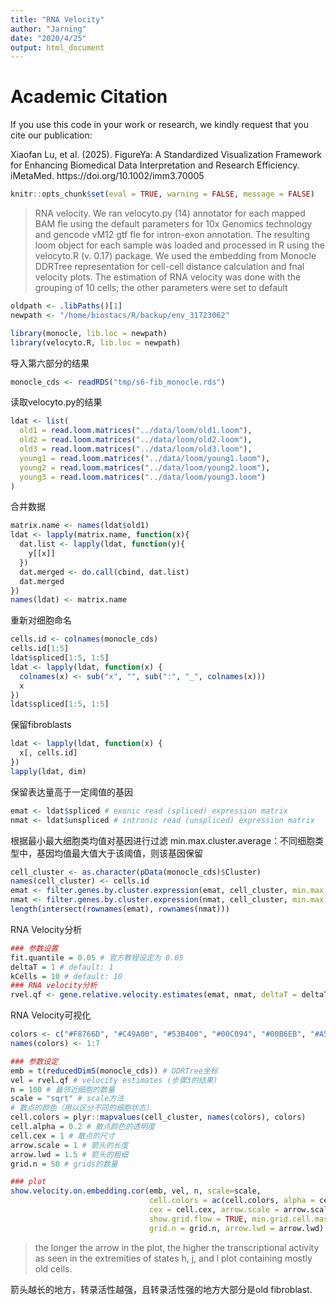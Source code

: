 ```yaml
---
title: "RNA Velocity"
author: "Jarning"
date: "2020/4/25"
output: html_document
---
```


# Academic Citation
If you use this code in your work or research, we kindly request that you cite our publication:

Xiaofan Lu, et al. (2025). FigureYa: A Standardized Visualization Framework for Enhancing Biomedical Data Interpretation and Research Efficiency. iMetaMed. https://doi.org/10.1002/imm3.70005

```r
knitr::opts_chunk$set(eval = TRUE, warning = FALSE, message = FALSE)
```

> RNA velocity. 
We ran velocyto.py (14) annotator for each mapped BAM fle using the default parameters
for 10x Genomics technology and gencode vM12 gtf fle for intron-exon annotation. The resulting loom object
for each sample was loaded and processed in R using the velocyto.R (v. 0.17) package. We used the embedding
from Monocle DDRTree representation for cell-cell distance calculation and fnal velocity plots. The estimation of RNA velocity was done with the grouping of 10 cells; the other parameters were set to default

```r
oldpath <- .libPaths()[1]
newpath <- "/home/biostacs/R/backup/env_31723062"
```

```r
library(monocle, lib.loc = newpath)
library(velocyto.R, lib.loc = newpath)
```

导入第六部分的结果

```r
monocle_cds <- readRDS("tmp/s6-fib_monocle.rds")
```

读取velocyto.py的结果

```r
ldat <- list(
  old1 = read.loom.matrices("../data/loom/old1.loom"),
  old2 = read.loom.matrices("../data/loom/old2.loom"),
  old3 = read.loom.matrices("../data/loom/old3.loom"),
  young1 = read.loom.matrices("../data/loom/young1.loom"),
  young2 = read.loom.matrices("../data/loom/young2.loom"),
  young3 = read.loom.matrices("../data/loom/young3.loom")
)
```

合并数据
```r
matrix.name <- names(ldat$old1)
ldat <- lapply(matrix.name, function(x){
  dat.list <- lapply(ldat, function(y){
    y[[x]]
  })
  dat.merged <- do.call(cbind, dat.list)
  dat.merged
})
names(ldat) <- matrix.name
```

重新对细胞命名
```r
cells.id <- colnames(monocle_cds)
cells.id[1:5]
ldat$spliced[1:5, 1:5]
ldat <- lapply(ldat, function(x) {
  colnames(x) <- sub("x", "", sub(":", "_", colnames(x)))
  x
})
ldat$spliced[1:5, 1:5]
```

保留fibroblasts
```r
ldat <- lapply(ldat, function(x) {
  x[, cells.id]
})
lapply(ldat, dim)
```

保留表达量高于一定阈值的基因
```r
emat <- ldat$spliced # exonic read (spliced) expression matrix
nmat <- ldat$unspliced # intronic read (unspliced) expression matrix
```

根据最小最大细胞类均值对基因进行过滤
min.max.cluster.average：不同细胞类型中，基因均值最大值大于该阈值，则该基因保留
```r
cell_cluster <- as.character(pData(monocle_cds)$Cluster)
names(cell_cluster) <- cells.id
emat <- filter.genes.by.cluster.expression(emat, cell_cluster, min.max.cluster.average = .1)
nmat <- filter.genes.by.cluster.expression(nmat, cell_cluster, min.max.cluster.average = .1)
length(intersect(rownames(emat), rownames(nmat)))
```

RNA Velocity分析
```r
### 参数设置
fit.quantile = 0.05 # 官方教程设定为 0.05
deltaT = 1 # default: 1
kCells = 10 # default: 10
### RNA velocity分析
rvel.qf <- gene.relative.velocity.estimates(emat, nmat, deltaT = deltaT, kCells = kCells, fit.quantile = fit.quantile)
```

RNA Velocity可视化
```r
colors <- c("#F8766D", "#C49A00", "#53B400", "#00C094", "#00B6EB", "#A58AFF", "#FB61D7")
names(colors) <- 1:7

### 参数设定
emb = t(reducedDimS(monocle_cds)) # DDRTree坐标
vel = rvel.qf # velocity estimates (步骤3的结果)
n = 100 # 最邻近细胞的数量
scale = "sqrt" # scale方法
# 散点的颜色（用以区分不同的细胞状态）
cell.colors = plyr::mapvalues(cell_cluster, names(colors), colors)
cell.alpha = 0.2 # 散点颜色的透明度
cell.cex = 1 # 散点的尺寸
arrow.scale = 1 # 箭头的长度
arrow.lwd = 1.5 # 箭头的粗细
grid.n = 50 # grids的数量

### plot
show.velocity.on.embedding.cor(emb, vel, n, scale=scale, 
                               cell.colors = ac(cell.colors, alpha = cell.alpha),
                               cex = cell.cex, arrow.scale = arrow.scale, 
                               show.grid.flow = TRUE, min.grid.cell.mass = 1,
                               grid.n = grid.n, arrow.lwd = arrow.lwd)
```

> the longer the arrow in the plot, the higher the transcriptional activity as seen in the extremities of states h, j, and l plot containing mostly old cells.

箭头越长的地方，转录活性越强，且转录活性强的地方大部分是old fibroblast.
